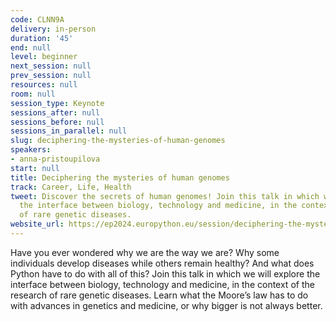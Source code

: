 ```yaml
---
code: CLNN9A
delivery: in-person
duration: '45'
end: null
level: beginner
next_session: null
prev_session: null
resources: null
room: null
session_type: Keynote
sessions_after: null
sessions_before: null
sessions_in_parallel: null
slug: deciphering-the-mysteries-of-human-genomes
speakers:
- anna-pristoupilova
start: null
title: Deciphering the mysteries of human genomes
track: Career, Life, Health
tweet: Discover the secrets of human genomes! Join this talk in which we will explore
  the interface between biology, technology and medicine, in the context of the research
  of rare genetic diseases.
website_url: https://ep2024.europython.eu/session/deciphering-the-mysteries-of-human-genomes
---
```


Have you ever wondered why we are the way we are? Why some individuals develop diseases while others remain healthy? And what does Python have to do with all of this? Join this talk in which we will explore the interface between biology, technology and medicine, in the context of the research of rare genetic diseases. Learn what the Moore’s law has to do with advances in genetics and medicine, or why bigger is not always better.
